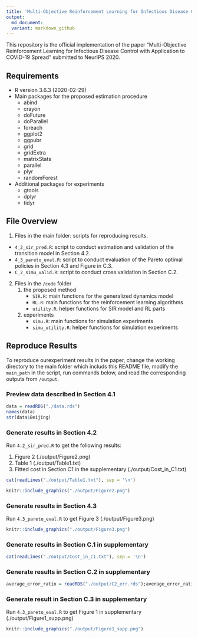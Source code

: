 ```yaml
---
title: 'Multi-Objective Reinforcement Learning for Infectious Disease Control with Application to COVID-19 Spread'
output:
  md_document:
  variant: markdown_github
---
```


This repository is the official implementation of the paper "Multi-Objective Reinforcement Learning for Infectious Disease Control with Application to COVID-19 Spread" submitted to NeurIPS 2020. 

## Requirements
* R version 3.6.3 (2020-02-29)
* Main packages for the proposed estimation procedure
    - abind
    - crayon
    - doFuture
    - doParallel
    - foreach
    - ggplot2
    - ggpubr
    - grid
    - gridExtra
  	- matrixStats
  	- parallel
  	- plyr
  	- randomForest
  	

* Additional packages for experiments
    - gtools
    - dplyr
    - tidyr



## File Overview
1. Files in the main folder: scripts for reproducing results. 

  * `4_2_sir_pred.R`: script to conduct estimation and validation of the transition model in Section 4.2.
  * `4_3_pareto_eval.R`: script to conduct evaluation of the Pareto optimal policies in Section 4.3 and Figure in C.3.
  * `C_2_simu_valid.R`: script to conduct cross validation in Section C.2.
  
  
2. Files in the `/code` folder
    1. the proposed method
        * `SIR.R`: main functions for the generalized dynamics model
        * `RL.R`: main functions for the reinforcement learning algorithms
        * `utility.R`: helper functions for SIR model and RL parts
    2. experiments
        * `simu.R`: main functions for simulation experiments
        * `simu_utility.R`: helper functions for simulation experiments

## Reproduce Results

To reproduce ourexperiment results in the paper, change the working directory to the main folder which includs this README file, modify the `main_path` in the script, run commands below, and read the corresponding outputs from `/output`. 

###  Preview data described in Section 4.1

```r
data = readRDS("./data.rds")
names(data)
str(data$Beijing)
```




###  Generate results in Section 4.2
Run `4.2_sir_pred.R` to get the following results:

  1. Figure 2 (./output/Figure2.png) 
  2. Table 1 (./output/Table1.txt)
  3. Fitted cost in Section C1 in the supplementary (./output/Cost_in_C1.txt)


```r
cat(readLines("./output/Table1.txt"), sep = '\n')
```


```r
knitr::include_graphics("./output/Figure2.png")
```




###  Generate results in Section 4.3
Run `4.3_pareto_eval.R` to get Figure 3 (./output/Figure3.png) 

```r
knitr::include_graphics("./output/Figure3.png")
```
 

###  Generate results in Section C.1 in supplementary
```r
cat(readLines("./output/Cost_in_C1.txt"), sep = '\n')
```

###  Generate results in Section C.2 in supplementary
  
```r
average_error_ratio = readRDS("./output/C2_err.rds");average_error_ratio
```  
    
###  Generate result in Section C.3 in supplementary
Run `4.3_pareto_eval.R` to get Figure 1 in supplementary (./output/Figure1_supp.png)
 
```r
knitr::include_graphics("./output/Figure1_supp.png")
``` 
